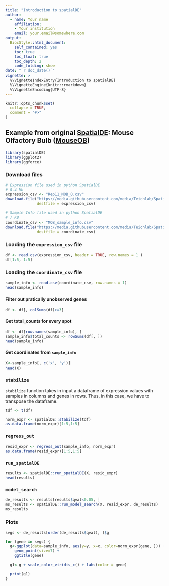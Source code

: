 ```yaml
---
title: "Introduction to spatialDE"
author: 
  - name: Your name
    affiliation:
    - Your institution
    email: your.email@somewhere.com
output: 
  BiocStyle::html_document:
    self_contained: yes
    toc: true
    toc_float: true
    toc_depth: 2
    code_folding: show
date: "`r doc_date()`"
vignette: >
  %\VignetteIndexEntry{Introduction to spatialDE}
  %\VignetteEngine{knitr::rmarkdown}
  %\VignetteEncoding{UTF-8}
---
```


```r
knitr::opts_chunk$set(
  collapse = TRUE,
  comment = "#>"
)
```

## Example from original [SpatialDE](https://github.com/Teichlab/SpatialDE): Mouse Olfactory Bulb ([MouseOB](https://github.com/Teichlab/SpatialDE/tree/master/Analysis/MouseOB))
```r
library(spatialDE)
library(ggplot2)
library(ggforce)
```


### Download files
```r
# Expression file used in python SpatialDE
# 8.4 Mb
expression_csv <- "Rep11_MOB_0.csv"
download.file("https://media.githubusercontent.com/media/Teichlab/SpatialDE/ad411d51e887575a34c90d3f12fd9c6844e35c9f/Analysis/MouseOB/data/Rep11_MOB_0.csv",
              destfile = expression_csv)

# Sample Info file used in python SpatialDE
# 7 KB
coordinate_csv <- "MOB_sample_info.csv"
download.file("https://media.githubusercontent.com/media/Teichlab/SpatialDE/master/Analysis/MouseOB/MOB_sample_info.csv",
              destfile = coordinate_csv)
```


### Loading the `expression_csv` file
```r
df <- read.csv(expression_csv, header = TRUE, row.names = 1 )
df[1:5, 1:5]
```

### Loading the `coordinate_csv` file
```r
sample_info <- read.csv(coordinate_csv, row.names = 1)
head(sample_info)
```

#### Filter out pratically unobserved genes
```r
df <- df[, colSums(df)>=3]
```

#### Get total_counts for every spot
```r
df <- df[row.names(sample_info), ]
sample_info$total_counts <- rowSums(df[, ])
head(sample_info)
```

#### Get coordinates from `sample_info`
```r
X<-sample_info[, c('x', 'y')]
head(X)
```

### `stabilize`
`stabilize` function takes in input a dataframe of expression values with samples in columns and genes in rows. Thus, in this case, we have to transpose the dataframe.
```r
tdf <- t(df)

norm_expr <- spatialDE::stabilize(tdf)
as.data.frame(norm_expr)[1:5,1:5]
```

### `regress_out`
```r
resid_expr <- regress_out(sample_info, norm_expr)
as.data.frame(resid_expr)[1:5,1:5]
```

### `run_spatialDE`
```r
results <- spatialDE::run_spatialDE(X, resid_expr)
head(results)
```
### `model_search`
```r
de_results <- results[results$qval<0.05, ]
ms_results <- spatialDE::run_model_search(X, resid_expr, de_results)
ms_results
```

### Plots
```r
svgs <- de_results[order(de_results$qval), ]$g

for (gene in svgs) {
  g<-ggplot(data=sample_info, aes(y=y, x=x, color=norm_expr[gene, ])) +
    geom_point(size=7) +
    ggtitle(gene)
    
  g1<-g + scale_color_viridis_c() + labs(color = gene)

  print(g1)
}

```


